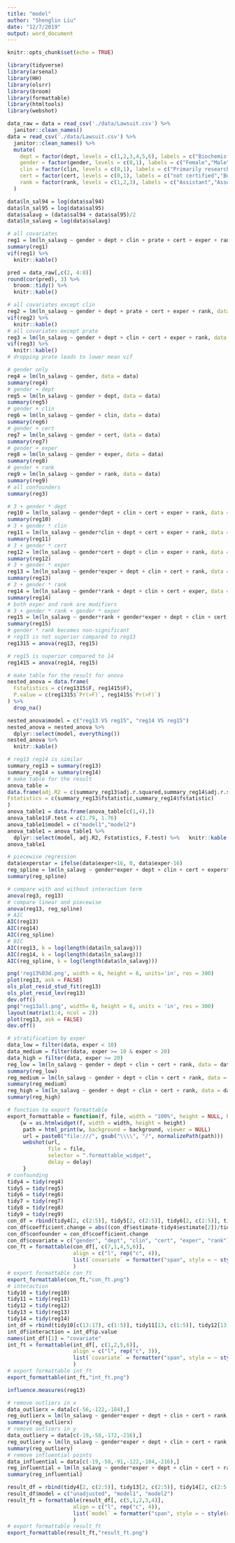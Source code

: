 ```yaml
---
title: "model"
author: "Shenglin Liu"
date: "12/7/2019"
output: word_document
---
```


```r
knitr::opts_chunk$set(echo = TRUE)
```

```r
library(tidyverse)
library(arsenal)
library(HH)
library(olsrr)
library(broom)
library(formattable)
library(htmltools)
library(webshot)
```

```r
data_raw = data = read_csv('./data/Lawsuit.csv') %>%
  janitor::clean_names()
data = read_csv('./data/Lawsuit.csv') %>%
  janitor::clean_names() %>%
  mutate(
    dept = factor(dept, levels = c(1,2,3,4,5,6), labels = c("Biochemistry/Molecular Biology","Physiology","Genetics","Pediatrics","Medicine","Surgery")),
    gender = factor(gender, levels = c(0,1), labels = c("Female","Male")),
    clin = factor(clin, levels = c(0,1), labels = c("Primarily research emphasis","Primarily clinical emphasis")),
    cert = factor(cert, levels = c(0,1), labels = c("not certified","Board certified")),
    rank = factor(rank, levels = c(1,2,3), labels = c("Assistant","Associate","Full"))
  )

data$ln_sal94 = log(data$sal94)
data$ln_sal95 = log(data$sal95)
data$salavg = (data$sal94 + data$sal95)/2
data$ln_salavg = log(data$salavg)
```

```r
# all covariates
reg1 = lm(ln_salavg ~ gender + dept + clin + prate + cert + exper + rank, data = data)
summary(reg1)
vif(reg1) %>% 
  knitr::kable()

pred = data_raw[,c(2, 4:8)]
round(cor(pred), 3) %>% 
  broom::tidy() %>% 
  knitr::kable()

# all covariates except clin
reg2 = lm(ln_salavg ~ gender + dept + prate + cert + exper + rank, data = data)
vif(reg2) %>% 
  knitr::kable()
# all covariates except prate
reg3 = lm(ln_salavg ~ gender + dept + clin + cert + exper + rank, data = data)
vif(reg3) %>% 
  knitr::kable()
# dropping prate leads to lower mean vif
```

```r
# gender only
reg4 = lm(ln_salavg ~ gender, data = data)
summary(reg4)
# gender + dept
reg5 = lm(ln_salavg ~ gender + dept, data = data)
summary(reg5)
# gender + clin
reg6 = lm(ln_salavg ~ gender + clin, data = data)
summary(reg6)
# gender + cert
reg7 = lm(ln_salavg ~ gender + cert, data = data)
summary(reg7)
# gender + exper
reg8 = lm(ln_salavg ~ gender + exper, data = data)
summary(reg8)
# gender + rank
reg9 = lm(ln_salavg ~ gender + rank, data = data)
summary(reg9)
# all confounders
summary(reg3)
```


```r
# 3 + gender * dept
reg10 = lm(ln_salavg ~ gender*dept + clin + cert + exper + rank, data = data)
summary(reg10)
# 3 + gender * clin
reg11 = lm(ln_salavg ~ gender*clin + dept + cert + exper + rank, data = data)
summary(reg11)
# 3 + gender * cert
reg12 = lm(ln_salavg ~ gender*cert + dept + clin + exper + rank, data = data)
summary(reg12)
# 3 + gender * exper
reg13 = lm(ln_salavg ~ gender*exper + dept + clin + cert + rank, data = data)
summary(reg13)
# 3 + gender * rank
reg14 = lm(ln_salavg ~ gender*rank + dept + clin + cert + exper, data = data)
summary(reg14)
# both exper and rank are modifiers
# 3 + gender * rank + gender * exper
reg15 = lm(ln_salavg ~ gender*rank + gender*exper + dept + clin + cert, data = data)
summary(reg15)
# gender * rank becomes non-significant
# reg15 is not superior compared to reg13
reg1315 = anova(reg13, reg15)

# reg15 is superior compared to 14
reg1415 = anova(reg14, reg15)

# make table for the result for anova
nested_anova = data.frame(
  Fstatistics = c(reg1315$F, reg1415$F),
  P.value = c(reg1315$`Pr(>F)`, reg1415$`Pr(>F)`)
) %>% 
  drop_na() 

nested_anova$model = c("reg13 VS reg15", "reg14 VS reg15")
nested_anova = nested_anova %>% 
  dplyr::select(model, everything())
nested_anova %>% 
  knitr::kable()

# reg13 reg14 is similar
summary_reg13 = summary(reg13)
summary_reg14 = summary(reg14)
# make table for the result
anova_table = 
data.frame(adj.R2 = c(summary_reg13$adj.r.squared,summary_reg14$adj.r.squared),
Fstatistics = c(summary_reg13$fstatistic,summary_reg14$fstatistic)
)
anova_table1 = data.frame(anova_table[c(1,4),])
anova_table1$F.test = c(1.79, 1.76)
anova_table1$model = c("model1","model2")
anova_table1 = anova_table1 %>% 
  dplyr::select(model, adj.R2, Fstatistics, F.test) %>%   knitr::kable()
anova_table1

```

```r
# piecewise regression
data$experstar = ifelse(data$exper<16, 0, data$exper-16)
reg_spline = lm(ln_salavg ~ gender*exper + dept + clin + cert + experstar + rank, data = data)
summary(reg_spline)
```

```r
# compare with and without interaction term
anova(reg3, reg13)
# compare linear and piecewise
anova(reg13, reg_spline)
# AIC
AIC(reg13)
AIC(reg14)
AIC(reg_spline)
# BIC 
AIC(reg13, k = log(length(data$ln_salavg)))
AIC(reg14, k = log(length(data$ln_salavg)))
AIC(reg_spline, k = log(length(data$ln_salavg)))
```

```r
png('reg13%03d.png', width = 6, height = 6, units='in', res = 300)
plot(reg13, ask = FALSE)
ols_plot_resid_stud_fit(reg13)
ols_plot_resid_lev(reg13)
dev.off()
png("reg13all.png", width= 6, height = 6, units = 'in', res = 300)
layout(matrix(1:4, ncol = 2))
plot(reg13, ask = FALSE)
dev.off()
```

```r
# stratification by exper
data_low = filter(data, exper < 10)
data_medium = filter(data, exper >= 10 & exper < 20)
data_high = filter(data, exper >= 20)
reg_low = lm(ln_salavg ~ gender + dept + clin + cert + rank, data = data_low)
summary(reg_low)
reg_medium = lm(ln_salavg ~ gender + dept + clin + cert + rank, data = data_medium)
summary(reg_medium)
reg_high = lm(ln_salavg ~ gender + dept + clin + cert + rank, data = data_high)
summary(reg_high)
```

```r
# function to export formattable
export_formattable = function(f, file, width = "100%", height = NULL, background = "white", delay = 0.2)
    {w = as.htmlwidget(f, width = width, height = height)
     path = html_print(w, background = background, viewer = NULL)
     url = paste0("file:///", gsub("\\\\", "/", normalizePath(path)))
     webshot(url,
             file = file,
             selector = ".formattable_widget",
             delay = delay)
     }
# confounding
tidy4 = tidy(reg4)
tidy5 = tidy(reg5)
tidy6 = tidy(reg6)
tidy7 = tidy(reg7)
tidy8 = tidy(reg8)
tidy9 = tidy(reg9)
con_df = rbind(tidy4[2, c(2:5)], tidy5[2, c(2:5)], tidy6[2, c(2:5)], tidy7[2, c(2:5)], tidy8[2, c(2:5)], tidy9[2, c(2:5)])
con_df$coefficient.change = abs((con_df$estimate-tidy4$estimate[2])/tidy4$estimate[2])
con_df$confounder = con_df$coefficient.change
con_df$covariate = c("gender", "dept", "clin", "cert", "exper", "rank")
con_ft = formattable(con_df[, c(7,1,4,5,6)], 
                     align = c("l", rep("c", 4)),
                     list(`covariate` = formatter("span", style = ~ style(color = "grey", font.weight = "bold")), `coefficient.change` = percent, `confounder` = formatter("span", x ~ icontext(ifelse(x > 0.1, "ok", "remove"), ifelse(x > 0.1, "Yes", "No")), style = x ~ style(color = ifelse(x > 0.1, "green", "red"))))
                     )
# export formattable con_ft
export_formattable(con_ft,"con_ft.png")
# interaction
tidy10 = tidy(reg10)
tidy11 = tidy(reg11)
tidy12 = tidy(reg12)
tidy13 = tidy(reg13)
tidy14 = tidy(reg14)
int_df = rbind(tidy10[c(13:17), c(1:5)], tidy11[13, c(1:5)], tidy12[13, c(1:5)], tidy13[13, c(1:5)], tidy14[c(13:14), c(1:5)])
int_df$interaction = int_df$p.value
names(int_df)[1] = "covariate"
int_ft = formattable(int_df[, c(1,2,5,6)], 
                     align = c("l", rep("c", 3)),
                     list(`covariate` = formatter("span", style = ~ style(color = "grey", font.weight = "bold")), `interaction` = formatter("span", x ~ icontext(ifelse(x < 0.05, "ok", "remove"), ifelse(x < 0.05, "Yes", "No")), style = x ~ style(color = ifelse(x < 0.05, "green", "red"))))
                     )
# export formattable int_ft
export_formattable(int_ft,"int_ft.png")
```

```r
influence.measures(reg13)
```

```r
# remove outliers in x
data_outlierx = data[c(-56,-122,-184),]
reg_outlierx = lm(ln_salavg ~ gender*exper + dept + clin + cert + rank, data = data_outlierx)
summary(reg_outlierx)
# remove outliers in y
data_outliery = data[c(-19,-58,-172,-216),]
reg_outliery = lm(ln_salavg ~ gender*exper + dept + clin + cert + rank, data = data_outliery)
summary(reg_outliery)
# remove influential points
data_influential = data[c(-19,-58,-91,-122,-184,-216),]
reg_influential = lm(ln_salavg ~ gender*exper + dept + clin + cert + rank, data = data_influential)
summary(reg_influential)
```


```r
result_df = rbind(tidy4[2, c(2:5)], tidy13[2, c(2:5)], tidy14[2, c(2:5)])
result_df$model = c("unadjusted", "model1", "model2")
result_ft = formattable(result_df[, c(5,1,2,3,4)], 
                     align = c("l", rep("c", 4)),
                     list(`model` = formatter("span", style = ~ style(color = "grey", font.weight = "bold")))
                     )
# export formattable result_ft
export_formattable(result_ft,"result_ft.png")
```


